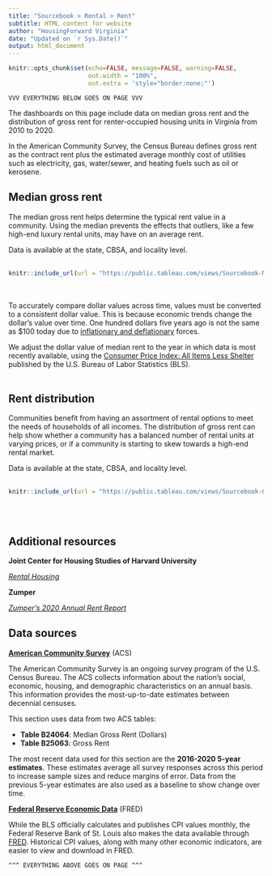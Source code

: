 ```yaml
---
title: "Sourcebook > Rental > Rent"
subtitle: HTML content for website
author: "HousingForward Virginia"
date: "Updated on `r Sys.Date()`"
output: html_document
---
```


```r
knitr::opts_chunk$set(echo=FALSE, message=FALSE, warning=FALSE,
                      out.width = "100%",
                      out.extra = 'style="border:none;"')
```

```
VVV EVERYTHING BELOW GOES ON PAGE VVV
```
The dashboards on this page include data on median gross rent and the distribution of gross rent for renter-occupied housing units in Virginia from 2010 to 2020.

In the American Community Survey, the Census Bureau defines gross rent as the contract rent plus the estimated average monthly cost of utilities such as electricity, gas, water/sewer, and heating fuels such as oil or kerosene. 

## Median gross rent

The median gross rent helps determine the typical rent value in a community. Using the median prevents the effects that outliers, like a few high-end luxury rental units, may have on an average rent. 

Data is available at the state, CBSA, and locality level.
<br><br>

```r
knitr::include_url(url = "https://public.tableau.com/views/Sourcebook-Mediangrossrent/Statewide?:showVizHome=no&:embed=true", height = "500px")
```

<br><br>
To accurately compare dollar values across time, values must be converted to a consistent dollar value. This is because economic trends change the dollar's value over time. One hundred dollars five years ago is not the same as \$100 today due to [inflationary and deflationary](https://www.vox.com/2014/7/24/18080392/inflation-definition-and-explanation) forces.

We adjust the dollar value of median rent to the year in which data is most recently available, using the [Consumer Price Index: All Items Less Shelter](https://www.bls.gov/news.release/cpi.t03.htm) published by the U.S. Bureau of Labor Statistics (BLS).
<br><br>
 
## Rent distribution

Communities benefit from having an assortment of rental options to meet the needs of households of all incomes. The distribution of gross rent can help show whether a community has a balanced number of rental units at varying prices, or if a community is starting to skew towards a high-end rental market. 

Data is available at the state, CBSA, and locality level.
<br><br>

```r
knitr::include_url(url = "https://public.tableau.com/views/Sourcebook-Grossrentdistribution/Statewide?:showVizHome=no&:embed=true", height = "500px")
```

<br><br>

## Additional resources

**Joint Center for Housing Studies of Harvard University**

[*Rental Housing*](https://www.jchs.harvard.edu/research-areas/rental-housing)

**Zumper**

[*Zumper's 2020 Annual Rent Report*](https://www.zumper.com/blog/zumper-2021-annual-rent-report/)

## Data sources

[**American Community Survey**](https://www.census.gov/programs-surveys/acs) (ACS)

The American Community Survey is an ongoing survey program of the U.S. Census Bureau. The ACS collects information about the nation’s social, economic, housing, and demographic characteristics on an annual basis. This information provides the most-up-to-date estimates between decennial censuses.

This section uses data from two ACS tables:

* **Table B24064**: Median Gross Rent (Dollars)
* **Table B25063**: Gross Rent

The most recent data used for this section are the **2016-2020 5-year estimates**. These estimates average all survey responses across this period to increase sample sizes and reduce margins of error. Data from the previous 5-year estimates are also used as a baseline to show change over time.

[**Federal Reserve Economic Data**](https://fred.stlouisfed.org/series/CUUR0000SA0L2) (FRED)

While the BLS officially calculates and publishes CPI values monthly, the Federal Reserve Bank of St. Louis also makes the data available through [FRED](https://fredhelp.stlouisfed.org/fred/about/about-fred/what-is-fred/). Historical CPI values, along with many other economic indicators, are easier to view and download in FRED.

```
^^^ EVERYTHING ABOVE GOES ON PAGE ^^^
```